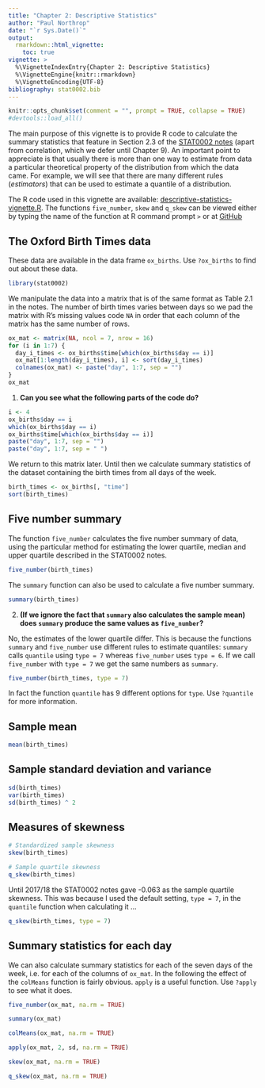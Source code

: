 ```yaml
---
title: "Chapter 2: Descriptive Statistics"
author: "Paul Northrop"
date: "`r Sys.Date()`"
output: 
  rmarkdown::html_vignette:
    toc: true
vignette: >
  %\VignetteIndexEntry{Chapter 2: Descriptive Statistics}
  %\VignetteEngine{knitr::rmarkdown}
  %\VignetteEncoding{UTF-8}
bibliography: stat0002.bib
---
```


```r
knitr::opts_chunk$set(comment = "", prompt = TRUE, collapse = TRUE)
#devtools::load_all()
```

The main purpose of this vignette is to provide R code to calculate the summary statistics that feature in Section 2.3 of the [STAT0002 notes](https://moodle.ucl.ac.uk/course/view.php?id=8579&section=3) (apart from correlation, which we defer until Chapter 9).  An important point to appreciate is that usually there is more than one way to estimate from data a particular theoretical property of the distribution from which the data came. For example, we will see that there are many different rules (*estimators*) that can be used to estimate a quantile of a distribution.

The R code used in this vignette are available: [descriptive-statistics-vignette.R](stat0002-ch2a-descriptive-statistics-vignette.R).
 The functions `five_number`, `skew` and `q_skew` can be viewed either by typing the name of the function at R command prompt `>` or at  [GitHub](https://github.com/paulnorthrop/stat0002/tree/master/R/descriptive_statistics.R)

## The Oxford Birth Times data 

These data are available in the data frame `ox_births`.  Use `?ox_births` to find out about these data.
```r
library(stat0002)
```

We manipulate the data into a matrix that is of the same format as Table 2.1 in the notes.  The number of birth times varies between days so we pad the matrix with R's missing values code `NA` in order that each column of the matrix has the same number of rows.

```r
ox_mat <- matrix(NA, ncol = 7, nrow = 16)
for (i in 1:7) {
  day_i_times <- ox_births$time[which(ox_births$day == i)]
  ox_mat[1:length(day_i_times), i] <- sort(day_i_times)
  colnames(ox_mat) <- paste("day", 1:7, sep = "")
}  
ox_mat
```

1. **Can you see what the following parts of the code do?**

```r
i <- 4
ox_births$day == i
which(ox_births$day == i)
ox_births$time[which(ox_births$day == i)]
paste("day", 1:7, sep = "")
paste("day", 1:7, sep = " ")
```

We return to this matrix later.  Until then we calculate summary statistics of the dataset containing the birth times from all days of the week.  

```r
birth_times <- ox_births[, "time"]
sort(birth_times)
```

## Five number summary

The function `five_number` calculates the five number summary of data, using the particular method for estimating the lower quartile, median and upper quartile described in the STAT0002 notes.

```r
five_number(birth_times)
```

The `summary` function can also be used to calculate a five number summary.

```r
summary(birth_times)
```

2. **(If we ignore the fact that `summary` also calculates the sample mean) does `summary` produce the same values as `five_number`?**

No, the estimates of the lower quartile differ.  This is because the functions `summary` and `five_number` use different rules to estimate quantiles: `summary` calls `quantile` using `type = 7` whereas `five_number` uses `type = 6`.  If we call `five_number` with `type = 7` we get the same numbers as `summary`.

```r
five_number(birth_times, type = 7)
```

In fact the function `quantile` has 9 different options for `type`.  Use `?quantile` for more information.

## Sample mean 

```r
mean(birth_times)
```

## Sample standard deviation and variance

```r
sd(birth_times)
var(birth_times)
sd(birth_times) ^ 2
```

## Measures of skewness

```r
# Standardized sample skewness
skew(birth_times)
```
```r
# Sample quartile skewness
q_skew(birth_times)
```

Until 2017/18 the STAT0002 notes gave -0.063 as the sample quartile skewness.  This was because I used the default setting, `type = 7`, in the `quantile` function when calculating it ...

```r
q_skew(birth_times, type = 7)
```

## Summary statistics for each day

We can also calculate summary statistics for each of the seven days of the week, i.e. for each of the columns of `ox_mat`.  In the following the effect of the `colMeans` function is fairly obvious. `apply` is a useful function.  Use `?apply` to see what it does.

```r
five_number(ox_mat, na.rm = TRUE)
```
```r
summary(ox_mat)
```
```r
colMeans(ox_mat, na.rm = TRUE)
```
```r
apply(ox_mat, 2, sd, na.rm = TRUE)
```
```r
skew(ox_mat, na.rm = TRUE)
```
```r
q_skew(ox_mat, na.rm = TRUE)
```

<script type="text/x-mathjax-config">
   MathJax.Hub.Config({  "HTML-CSS": { minScaleAdjust: 125, availableFonts: [] }  });
</script>
